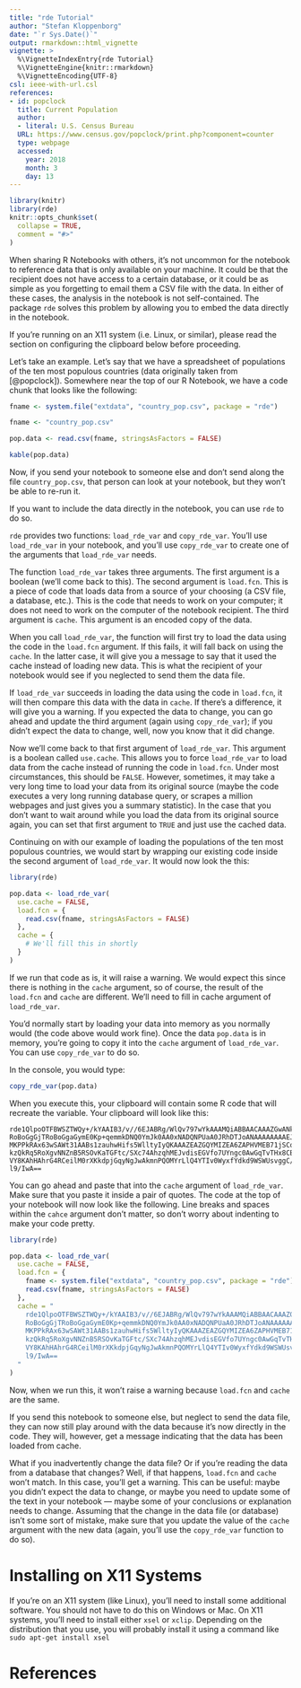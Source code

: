 ```yaml
---
title: "rde Tutorial"
author: "Stefan Kloppenborg"
date: "`r Sys.Date()`"
output: rmarkdown::html_vignette
vignette: >
  %\VignetteIndexEntry{rde Tutorial}
  %\VignetteEngine{knitr::rmarkdown}
  %\VignetteEncoding{UTF-8}
csl: ieee-with-url.csl
references:
- id: popclock
  title: Current Population
  author:
  - literal: U.S. Census Bureau
  URL: https://www.census.gov/popclock/print.php?component=counter
  type: webpage
  accessed:
    year: 2018
    month: 3
    day: 13
---
```


```r
library(knitr)
library(rde)
knitr::opts_chunk$set(
  collapse = TRUE,
  comment = "#>"
)
```

When sharing R Notebooks with others, it's not uncommon for the notebook to reference data that is only available on your machine. It could be that the recipient does not have access to a certain database, or it could be as simple as you forgetting to email them a CSV file with the data. In either of these cases, the analysis in the notebook is not self-contained. The package `rde` solves this problem by allowing you to embed the data directly in the notebook.

If you're running on an X11 system (i.e. Linux, or similar), please read the section on configuring the clipboard below before proceeding.

Let's take an example. Let's say that we have a spreadsheet of populations of the ten most populous countries (data originally taken from [@popclock]). Somewhere near the top of our R Notebook, we have a code chunk that looks like the following:

```r
fname <- system.file("extdata", "country_pop.csv", package = "rde")
```

```r
fname <- "country_pop.csv"
```

```r
pop.data <- read.csv(fname, stringsAsFactors = FALSE)
```

```r
kable(pop.data)
```

Now, if you send your notebook to someone else and don't send along the file `country_pop.csv`, that person can look at your notebook, but they won't be able to re-run it.

If you want to include the data directly in the notebook, you can use `rde` to do so.

`rde` provides two functions: `load_rde_var` and `copy_rde_var`. You'll use `load_rde_var` in your notebook, and you'll use `copy_rde_var` to create one of the arguments that `load_rde_var` needs.

The function `load_rde_var` takes three arguments. The first argument is a boolean (we'll come back to this). The second argument is `load.fcn`. This is a piece of code that loads data from a source of your choosing (a CSV file, a database, etc.). This is the code that needs to work on your computer; it does not need to work on the computer of the notebook recipient. The third argument is `cache`. This argument is an encoded copy of the data.

When you call `load_rde_var`, the function will first try to load the data using the code in the `load.fcn` argument. If this fails, it will fall back on using the `cache`. In the latter case, it will give you a message to say that it used the cache instead of loading new data. This is what the recipient of your notebook would see if you neglected to send them the data file.

If `load_rde_var` succeeds in loading the data using the code in `load.fcn`, it will then compare this data with the data in `cache`. If there's a difference, it will give you a warning. If you expected the data to change, you can go ahead and update the third argument (again using `copy_rde_var`); if you didn't expect the data to change, well, now you know that it did change.

Now we'll come back to that first argument of `load_rde_var`. This argument is a boolean called `use.cache`. This allows you to force `load_rde_var` to load data from the cache instead of running the code in `load.fcn`. Under most circumstances, this should be `FALSE`. However, sometimes, it may take a very long time to load your data from its original source (maybe the code executes a very long running database query, or scrapes a million webpages and just gives you a summary statistic). In the case that you don't want to wait around while you load the data from its original source again, you can set that first argument to `TRUE` and just use the cached data.

Continuing on with our example of loading the populations of the ten most populous countries, we would start by wrapping our existing code inside the second argument of `load_rde_var`. It would now look the this:

```r
library(rde)

pop.data <- load_rde_var(
  use.cache = FALSE,
  load.fcn = {
    read.csv(fname, stringsAsFactors = FALSE)
  },
  cache = {
    # We'll fill this in shortly
  }
)
```

If we run that code as is, it will raise a warning. We would expect this since there is nothing in the `cache` argument, so of course, the result of the `load.fcn` and `cache` are different. We'll need to fill in cache argument of `load_rde_var`.

You'd normally start by loading your data into memory as you normally would (the code above would work fine). Once the data `pop.data` is in memory, you're going to copy it into the `cache` argument of `load_rde_var`. You can use `copy_rde_var` to do so.

In the console, you would type:

```r
copy_rde_var(pop.data)
```

When you execute this, your clipboard will contain some R code that will recreate the variable. Your clipboard will look like this:

```
rde1QlpoOTFBWSZTWQy+/kYAAIB3/v//6EJABRg/WlQv797wYkAAAMQiABBAACAAAZGwANk0RTKejU9T
RoBoGgGjTRoBoGgaGymE0Kp+qemmkDNQ0YmJk0AA0xNADQNPUaA0JRhDTJoANAAAAAAAAEJx2Eja7QBK
MKPPkRAx63wSAWt31AABs1zauhwHifs5WlltyIyQKAAAZEAZGQYMIZEA6ZAPHVMEB71jSCqdlsiR/eSY
kzQkRq5RoXgvNNZnB5RSOvKaTGFtc/SXc74AhzqhMEJvdisEGVfo7UYngc0AwGqTvTHx8CBZTzE9OQZZ
VY8KAhHAhrG4RCeilM0rXKkdpjGqyNgJwAkmnPQOMYrLlQ4YTIv0WyxfYdkd9WSWUsvggC/i7kinChIB
l9/IwA==
```

You can go ahead and paste that into the `cache` argument of `load_rde_var`. Make sure that you paste it inside a pair of quotes. The code at the top of your notebook will now look like the following. Line breaks and spaces within the `cahce` argument don't matter, so don't worry about indenting to make your code pretty.

```r
library(rde)

pop.data <- load_rde_var(
  use.cache = FALSE,
  load.fcn = {
    fname <- system.file("extdata", "country_pop.csv", package = "rde")
    read.csv(fname, stringsAsFactors = FALSE)
  },
  cache = "
    rde1QlpoOTFBWSZTWQy+/kYAAIB3/v//6EJABRg/WlQv797wYkAAAMQiABBAACAAAZGwANk0RTKejU9T
    RoBoGgGjTRoBoGgaGymE0Kp+qemmkDNQ0YmJk0AA0xNADQNPUaA0JRhDTJoANAAAAAAAAEJx2Eja7QBK
    MKPPkRAx63wSAWt31AABs1zauhwHifs5WlltyIyQKAAAZEAZGQYMIZEA6ZAPHVMEB71jSCqdlsiR/eSY
    kzQkRq5RoXgvNNZnB5RSOvKaTGFtc/SXc74AhzqhMEJvdisEGVfo7UYngc0AwGqTvTHx8CBZTzE9OQZZ
    VY8KAhHAhrG4RCeilM0rXKkdpjGqyNgJwAkmnPQOMYrLlQ4YTIv0WyxfYdkd9WSWUsvggC/i7kinChIB
    l9/IwA==
  "
)
```

Now, when we run this, it won't raise a warning because `load.fcn` and `cache` are the same.

If you send this notebook to someone else, but neglect to send the data file, they can now still play around with the data because it's now directly in the code. They will, however, get a message indicating that the data has been loaded from cache.

What if you inadvertently change the data file? Or if you're reading the data from a database that changes? Well, if that happens, `load.fcn` and `cache` won't match. In this case, you'll get a warning. This can be useful: maybe you didn't expect the data to change, or maybe you need to update some of the text in your notebook --- maybe some of your conclusions or explanation needs to change. Assuming that the change in the data file (or database) isn't some sort of mistake, make sure that you update the value of the `cache` argument with the new data (again, you'll use the `copy_rde_var` function to do so).

# Installing on X11 Systems
If you're on an X11 system (like Linux), you'll need to install some additional software. You should not have to do this on Windows or Mac. On X11 systems, you'll need to install either `xsel` or `xclip`. Depending on the distribution that you use, you will probably install it using a command like `sudo apt-get install xsel`


# References

